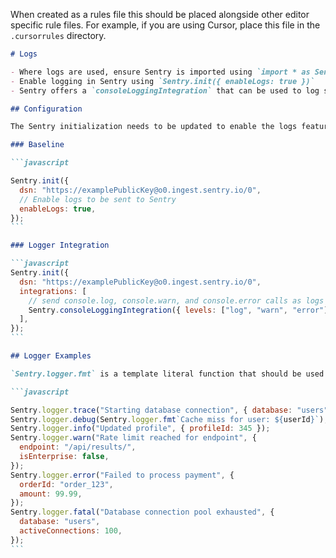 <Expandable title="AI Rules for Logs in Code Editors" copy={true} hideFromMd={true}>

When created as a rules file this should be placed alongside other editor specific rule files. For example, if you are using Cursor, place this file in the `.cursorrules` directory.

````markdown {filename:rules.md}
# Logs

- Where logs are used, ensure Sentry is imported using `import * as Sentry from "@sentry/node"`
- Enable logging in Sentry using `Sentry.init({ enableLogs: true })`
- Sentry offers a `consoleLoggingIntegration` that can be used to log specific console error types automatically without instrumenting the individual logger calls

## Configuration

The Sentry initialization needs to be updated to enable the logs feature.

### Baseline

```javascript

Sentry.init({
  dsn: "https://examplePublicKey@o0.ingest.sentry.io/0",
  // Enable logs to be sent to Sentry
  enableLogs: true,
});
```

### Logger Integration

```javascript
Sentry.init({
  dsn: "https://examplePublicKey@o0.ingest.sentry.io/0",
  integrations: [
    // send console.log, console.warn, and console.error calls as logs to Sentry
    Sentry.consoleLoggingIntegration({ levels: ["log", "warn", "error"] }),
  ],
});
```

## Logger Examples

`Sentry.logger.fmt` is a template literal function that should be used to bring variables into the structured logs.

```javascript

Sentry.logger.trace("Starting database connection", { database: "users" });
Sentry.logger.debug(Sentry.logger.fmt`Cache miss for user: ${userId}`);
Sentry.logger.info("Updated profile", { profileId: 345 });
Sentry.logger.warn("Rate limit reached for endpoint", {
  endpoint: "/api/results/",
  isEnterprise: false,
});
Sentry.logger.error("Failed to process payment", {
  orderId: "order_123",
  amount: 99.99,
});
Sentry.logger.fatal("Database connection pool exhausted", {
  database: "users",
  activeConnections: 100,
});
```
````

</Expandable>

